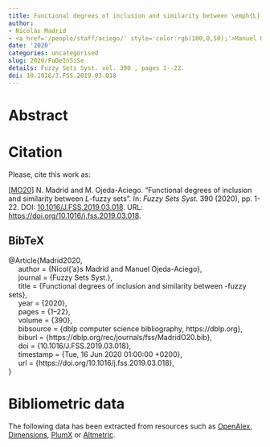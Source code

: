 ```yaml
---
title: Functional degrees of inclusion and similarity between \emph{L}-fuzzy sets
author:
- Nicolás Madrid
- <a href='/people/staff/aciego/' style='color:rgb(100,0,50);'>Manuel Ojeda-Aciego</a>
date: '2020'
categories: uncategorised
slug: 2020/FuDeInSiSe
details: Fuzzy Sets Syst. vol. 390 , pages 1--22.
doi: 10.1016/J.FSS.2019.03.018
---
```




# Abstract










# Citation
Please, cite this work as:


<a name=bib-Madrid2020></a>[[MO20]](#cite-Madrid2020) N. Madrid and M. Ojeda-Aciego. “Functional degrees of inclusion and similarity between _L_-fuzzy sets”. In: _Fuzzy Sets Syst._ 390 (2020), pp. 1-22. DOI: [10.1016/J.FSS.2019.03.018](https://doi.org/10.1016%2FJ.FSS.2019.03.018). URL: [https://doi.org/10.1016/j.fss.2019.03.018](https://doi.org/10.1016/j.fss.2019.03.018).

::: {.callout-note appearance="minimal" collapse=true}

## BibTeX

@Article{Madrid2020,<br>&nbsp;&nbsp;&nbsp;&nbsp;  author = {Nicol{\a'a}s Madrid and Manuel Ojeda-Aciego},<br>&nbsp;&nbsp;&nbsp;&nbsp;  journal = {Fuzzy Sets Syst.},<br>&nbsp;&nbsp;&nbsp;&nbsp;  title = {Functional degrees of inclusion and similarity between \emph{L}-fuzzy sets},<br>&nbsp;&nbsp;&nbsp;&nbsp;  year = {2020},<br>&nbsp;&nbsp;&nbsp;&nbsp;  pages = {1--22},<br>&nbsp;&nbsp;&nbsp;&nbsp;  volume = {390},<br>&nbsp;&nbsp;&nbsp;&nbsp;  bibsource = {dblp computer science bibliography, https://dblp.org},<br>&nbsp;&nbsp;&nbsp;&nbsp;  biburl = {https://dblp.org/rec/journals/fss/MadridO20.bib},<br>&nbsp;&nbsp;&nbsp;&nbsp;  doi = {10.1016/J.FSS.2019.03.018},<br>&nbsp;&nbsp;&nbsp;&nbsp;  timestamp = {Tue, 16 Jun 2020 01:00:00 +0200},<br>&nbsp;&nbsp;&nbsp;&nbsp;  url = {https://doi.org/10.1016/j.fss.2019.03.018},<br>}

:::



# Bibliometric data


The following data has been extracted from resources such as [OpenAlex](https://openalex.org/), [Dimensions](https://app.dimensions.ai/), [PlumX](https://www.elsevier.com/insights/metrics/plumx) or [Altmetric](https://www.altmetric.com/).

<div style="display: flex; justify-content: center; align-items: center; height: 100%;">
<span class="__dimensions_badge_embed__" data-doi="10.1016/J.FSS.2019.03.018" data-legend="always"></span></div><script async src="https://badge.dimensions.ai/badge.js" charset="utf-8"></script>

<div style="display: flex; justify-content: center; align-items: center; height: 100%;">
<a href="https://plu.mx/plum/a/?doi=10.1016/J.FSS.2019.03.018" class="plumx-details" data-site="plum" data-hide-when-empty="true">Functional degrees of inclusion and similarity between \emph{L}-fuzzy sets</a></div>

<div style="display: flex; justify-content: center; align-items: center; height: 100%;">
<script type="text/javascript" src="https://d1bxh8uas1mnw7.cloudfront.net/assets/embed.js"></script><div data-badge-type="medium-donut" class="altmetric-embed" data-badge-details="right" data-doi="10.1016/J.FSS.2019.03.018"></div></div>


## Cites

The following graph plots the number of cites received by this work from its publication, on a yearly basis.

```r
#| echo: false
#| results: asis
#| warning: false
#| message: false
source(here::here('scripts', 'manage_publications.R'))
df <- readRDS('citation_history.rds')
plot_citation_history(df)
```



## Papers citing this work

The following is a non-exhaustive list of papers that cite this work:


<a name=bib-D_az_Montarroso_2024></a>[[1]](#cite-D_az_Montarroso_2024) C. Díaz-Montarroso, N. Madrid, and E. Ramírez-Poussa. “Towards a Generalized Modus Ponens Based on the $$\varphi $$-Index of Inclusion”. In: _Conceptual Knowledge Structures_. Springer Nature Switzerland, 2024, p. 36–48. ISBN: 9783031678684. DOI: [10.1007/978-3-031-67868-4_3](https://doi.org/10.1007%2F978-3-031-67868-4_3). URL: [http://dx.doi.org/10.1007/978-3-031-67868-4_3](http://dx.doi.org/10.1007/978-3-031-67868-4_3).

<a name=bib-Dombi_2025></a>[[2]](#cite-Dombi_2025) J. Dombi and T. Jónás. “Approximate reasoning based on the preference implication”. In: _Fuzzy Sets and Systems_ 499 (Jan. 2025), p. 109187. ISSN: 0165-0114. DOI: [10.1016/j.fss.2024.109187](https://doi.org/10.1016%2Fj.fss.2024.109187). URL: [http://dx.doi.org/10.1016/j.fss.2024.109187](http://dx.doi.org/10.1016/j.fss.2024.109187).

<a name=bib-Flaminio_2023></a>[[3]](#cite-Flaminio_2023) T. Flaminio, L. Godo, N. Madrid, et al. “A Logic to Reason About f-Indices of Inclusion over Ł$$_n$$”. In: _Fuzzy Logic and Technology, and Aggregation Operators_. Springer Nature Switzerland, 2023, p. 530–539. ISBN: 9783031399657. DOI: [10.1007/978-3-031-39965-7_44](https://doi.org/10.1007%2F978-3-031-39965-7_44). URL: [http://dx.doi.org/10.1007/978-3-031-39965-7_44](http://dx.doi.org/10.1007/978-3-031-39965-7_44).

<a name=bib-Madrid_20231></a>[[4]](#cite-Madrid_20231) N. Madrid and C. Cornelis. “Kitainik axioms do not characterize the class of inclusion measures based on contrapositive fuzzy implications”. In: _Fuzzy Sets and Systems_ 456 (Mar. 2023), p. 208–214. ISSN: 0165-0114. DOI: [10.1016/j.fss.2022.05.010](https://doi.org/10.1016%2Fj.fss.2022.05.010). URL: [http://dx.doi.org/10.1016/j.fss.2022.05.010](http://dx.doi.org/10.1016/j.fss.2022.05.010).

<a name=bib-Madrid_20241></a>[[5]](#cite-Madrid_20241) N. Madrid and M. Ojeda-Aciego. “Approaching the square of opposition in terms of the f-indexes of inclusion and contradiction”. In: _Fuzzy Sets and Systems_ 476 (Jan. 2024), p. 108769. ISSN: 0165-0114. DOI: [10.1016/j.fss.2023.108769](https://doi.org/10.1016%2Fj.fss.2023.108769). URL: [http://dx.doi.org/10.1016/j.fss.2023.108769](http://dx.doi.org/10.1016/j.fss.2023.108769).

<a name=bib-Madrid_20211></a>[[6]](#cite-Madrid_20211) N. Madrid and M. Ojeda-Aciego. “Approaching the Square of Oppositions in Terms of the f -indexes of Inclusion and Contradiction”. In: _Joint Proceedings of the 19th World Congress of the International Fuzzy Systems Association (IFSA), the 12th Conference of the European Society for Fuzzy Logic and Technology (EUSFLAT), and the 11th International Summer School on Aggregation Operators (AGOP)_. ifsa-eusflat-agop-21. Atlantis Press, 2021. DOI: [10.2991/asum.k.210827.055](https://doi.org/10.2991%2Fasum.k.210827.055). URL: [http://dx.doi.org/10.2991/asum.k.210827.055](http://dx.doi.org/10.2991/asum.k.210827.055).

<a name=bib-Madrid_2021></a>[[7]](#cite-Madrid_2021) N. Madrid and M. Ojeda-Aciego. “Measures of inclusion and entropy based on the φ-index of inclusion”. In: _Fuzzy Sets and Systems_ 423 (Oct. 2021), p. 29–54. ISSN: 0165-0114. DOI: [10.1016/j.fss.2021.01.011](https://doi.org/10.1016%2Fj.fss.2021.01.011). URL: [http://dx.doi.org/10.1016/j.fss.2021.01.011](http://dx.doi.org/10.1016/j.fss.2021.01.011).

<a name=bib-Madrid_2020></a>[[8]](#cite-Madrid_2020) N. Madrid and M. Ojeda-Aciego. “On Contradiction and Inclusion Using Functional Degrees”. In: _International Journal of Computational Intelligence Systems_ 13.1 (2020), p. 464. ISSN: 1875-6883. DOI: [10.2991/ijcis.d.200409.001](https://doi.org/10.2991%2Fijcis.d.200409.001). URL: [http://dx.doi.org/10.2991/ijcis.d.200409.001](http://dx.doi.org/10.2991/ijcis.d.200409.001).

<a name=bib-Madrid_2022></a>[[9]](#cite-Madrid_2022) N. Madrid and M. Ojeda-Aciego. “Some Relationships Between the Notions of f-Inclusion and f-Contradiction”. In: _Computational Intelligence and Mathematics for Tackling Complex Problems 2_. Springer International Publishing, 2022, p. 175–181. ISBN: 9783030888176. DOI: [10.1007/978-3-030-88817-6_20](https://doi.org/10.1007%2F978-3-030-88817-6_20). URL: [http://dx.doi.org/10.1007/978-3-030-88817-6_20](http://dx.doi.org/10.1007/978-3-030-88817-6_20).

<a name=bib-Madrid_2023></a>[[10]](#cite-Madrid_2023) N. Madrid and M. Ojeda-Aciego. “The f-index of inclusion as optimal adjoint pair for fuzzy modus ponens”. In: _Fuzzy Sets and Systems_ 466 (Aug. 2023), p. 108474. ISSN: 0165-0114. DOI: [10.1016/j.fss.2023.01.009](https://doi.org/10.1016%2Fj.fss.2023.01.009). URL: [http://dx.doi.org/10.1016/j.fss.2023.01.009](http://dx.doi.org/10.1016/j.fss.2023.01.009).

<a name=bib-Madrid_2024></a>[[11]](#cite-Madrid_2024) N. Madrid and E. Ramírez-Poussa. “Analysis of the $$\varphi $$-Index of Inclusion Restricted to a Set of Indexes”. In: _Information Processing and Management of Uncertainty in Knowledge-Based Systems_. Springer Nature Switzerland, 2024, p. 3–11. ISBN: 9783031740039. DOI: [10.1007/978-3-031-74003-9_1](https://doi.org/10.1007%2F978-3-031-74003-9_1). URL: [http://dx.doi.org/10.1007/978-3-031-74003-9_1](http://dx.doi.org/10.1007/978-3-031-74003-9_1).

<a name=bib-Peng_2024></a>[[12]](#cite-Peng_2024) Z. Peng and X. Zhang. “A New Similarity Measure of Hesitant Fuzzy Sets and Its Application”. In: _International Journal of Fuzzy Systems_ (Sep. 2024). ISSN: 2199-3211. DOI: [10.1007/s40815-024-01857-2](https://doi.org/10.1007%2Fs40815-024-01857-2). URL: [http://dx.doi.org/10.1007/s40815-024-01857-2](http://dx.doi.org/10.1007/s40815-024-01857-2).

<a name=bib-Por_bski_2022></a>[[13]](#cite-Por_bski_2022) S. Porębski. “Selection of T-Norms for Calculating Belief Measure and Their Influence on Support Decision with Uncertainty”. In: _Uncertainty and Imprecision in Decision Making and Decision Support: New Advances, Challenges, and Perspectives_. Springer International Publishing, 2022, p. 229–240. ISBN: 9783030959296. DOI: [10.1007/978-3-030-95929-6_18](https://doi.org/10.1007%2F978-3-030-95929-6_18). URL: [http://dx.doi.org/10.1007/978-3-030-95929-6_18](http://dx.doi.org/10.1007/978-3-030-95929-6_18).

<a name=bib-Wang_2021></a>[[14]](#cite-Wang_2021) H. Wang and R. Niu. “Knowledge Service Technology for Supporting Intelligent Product Design”. In: _Shock and Vibration_ 2021.1 (Jan. 2021). Ed. by B. Niu. ISSN: 1875-9203. DOI: [10.1155/2021/2561950](https://doi.org/10.1155%2F2021%2F2561950). URL: [http://dx.doi.org/10.1155/2021/2561950](http://dx.doi.org/10.1155/2021/2561950).

